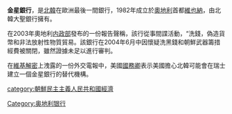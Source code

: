 {{unreferenced|time=2015-09-26T04:06:18+00:00}}
'''金星銀行'''，是[[北韓|北韓]]在歐洲最後一間銀行，1982年成立於[[奧地利|奧地利]]首都[[維也納|維也納]]，由北韓大聖銀行擁有。

在2003年奧地利[[内政部|内政部]]發布的一份報告聲稱，該行從事間諜活動，“洗錢，偽造貨幣和非法放射性物質貿易。該銀行在2004年6月中因懷疑洗黑錢和朝鮮武器籌措經費被關閉，雖然證據未足以進行審判。

在[[維基解密|維基解密]]上洩露的一份外交電報中，美國[[美国国务卿|國務卿]]表示美國擔心北韓可能會在瑞士建立一個金星銀行的替代機構。

[[category:朝鮮民主主義人民共和國經濟|category:朝鮮民主主義人民共和國經濟]]
[[Category:奥地利银行|Category:奥地利银行]]